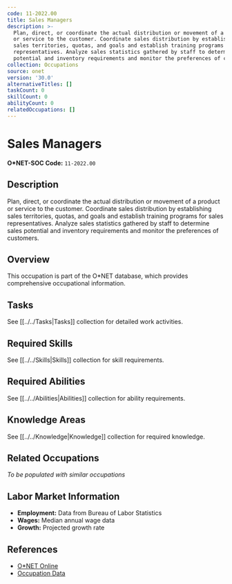 ```yaml
---
code: 11-2022.00
title: Sales Managers
description: >-
  Plan, direct, or coordinate the actual distribution or movement of a product
  or service to the customer. Coordinate sales distribution by establishing
  sales territories, quotas, and goals and establish training programs for sales
  representatives. Analyze sales statistics gathered by staff to determine sales
  potential and inventory requirements and monitor the preferences of customers.
collection: Occupations
source: onet
version: '30.0'
alternativeTitles: []
taskCount: 0
skillCount: 0
abilityCount: 0
relatedOccupations: []
---
```

# Sales Managers

**O*NET-SOC Code:** `11-2022.00`

## Description

Plan, direct, or coordinate the actual distribution or movement of a product or service to the customer. Coordinate sales distribution by establishing sales territories, quotas, and goals and establish training programs for sales representatives. Analyze sales statistics gathered by staff to determine sales potential and inventory requirements and monitor the preferences of customers.

## Overview

This occupation is part of the O*NET database, which provides comprehensive occupational information.

## Tasks

See [[../../Tasks|Tasks]] collection for detailed work activities.

## Required Skills

See [[../../Skills|Skills]] collection for skill requirements.

## Required Abilities

See [[../../Abilities|Abilities]] collection for ability requirements.

## Knowledge Areas

See [[../../Knowledge|Knowledge]] collection for required knowledge.

## Related Occupations

*To be populated with similar occupations*

## Labor Market Information

- **Employment:** Data from Bureau of Labor Statistics
- **Wages:** Median annual wage data
- **Growth:** Projected growth rate

## References

- [O*NET Online](https://www.onetonline.org/link/summary/11-2022.00)
- [Occupation Data](https://www.onetcenter.org/)
